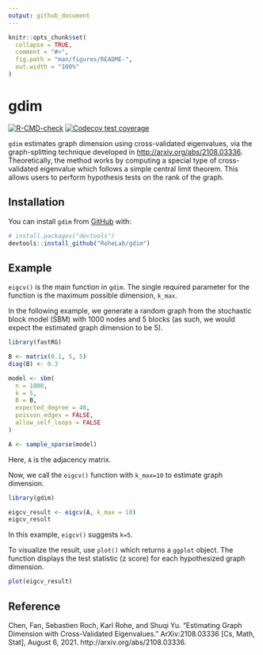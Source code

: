 ```yaml
---
output: github_document
---
```


<!-- README.md is generated from README.Rmd. Please edit that file -->

```r
knitr::opts_chunk$set(
  collapse = TRUE,
  comment = "#>",
  fig.path = "man/figures/README-",
  out.width = "100%"
)
```

# gdim

<!-- badges: start -->
[![R-CMD-check](https://github.com/RoheLab/gdim/actions/workflows/R-CMD-check.yaml/badge.svg)](https://github.com/RoheLab/gdim/actions/workflows/R-CMD-check.yaml)
[![Codecov test coverage](https://codecov.io/gh/RoheLab/gdim/branch/main/graph/badge.svg)](https://app.codecov.io/gh/RoheLab/gdim?branch=main)
<!-- badges: end -->

`gdim` estimates graph dimension using cross-validated eigenvalues, via the graph-splitting technique developed in <http://arxiv.org/abs/2108.03336>. Theoretically, the method works by computing a special type of cross-validated eigenvalue which follows a simple central limit theorem. This allows users to perform hypothesis tests on the rank of the graph.

## Installation

You can install `gdim` from [GitHub](https://github.com/) with:

``` r
# install.packages("devtools")
devtools::install_github("RoheLab/gdim")
```

## Example

`eigcv()` is the main function in `gdim`. The single required parameter for the function is the maximum possible dimension, `k_max`. 

In the following example, we generate a random graph from the stochastic block model (SBM) with 1000 nodes and 5 blocks (as such, we would expect the estimated graph dimension to be 5). 

```r
library(fastRG)

B <- matrix(0.1, 5, 5)
diag(B) <- 0.3

model <- sbm(
  n = 1000,
  k = 5,
  B = B,
  expected_degree = 40,
  poisson_edges = FALSE,
  allow_self_loops = FALSE
)

A <- sample_sparse(model)
```
Here, `A` is the adjacency matrix.

Now, we call the `eigcv()` function with `k_max=10` to estimate graph dimension. 
```r
library(gdim)

eigcv_result <- eigcv(A, k_max = 10)
eigcv_result
```
In this example, `eigcv()` suggests `k=5`. 

To visualize the result, use `plot()` which returns a `ggplot` object. The function displays the test statistic (z score) for each hypothesized graph dimension.

```r
plot(eigcv_result)
```

## Reference

Chen, Fan, Sebastien Roch, Karl Rohe, and Shuqi Yu. “Estimating Graph Dimension with Cross-Validated Eigenvalues.” ArXiv:2108.03336 [Cs, Math, Stat], August 6, 2021. http://arxiv.org/abs/2108.03336.
